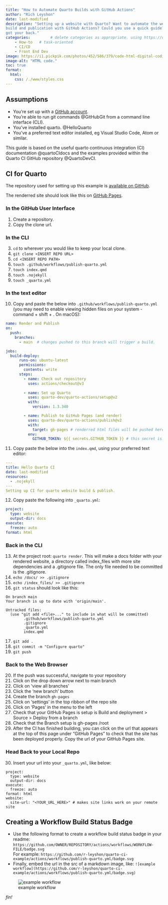 ```yaml
---
title: "How to Automate Quarto Builds with GitHub Actions"
author: "Rich Leyshon"
date: last-modified
description: "Setting up a website with Quarto? Want to automate the website
build and publication with GitHub Actions? Could you use a quick guide? I've
got your back."
categories:         # delete categories as appropriate. using https://diataxis.fr/ documentation definitions.
    - How-to   # task-oriented
    - CI/CD
    - Front End Dev
image: https://i1.pickpik.com/photos/452/586/379/code-html-digital-coding-preview.jpg # creative commons
image-alt: "HTML code."
toc: true
format:
  html:
    css: /./www/styles.css
---
```

## Assumptions

* You're set up with a [GitHub account](https://github.com/).
* You're able to run git commands @GitHubGit from a command line interface (CLI).
* You've installed quarto. @HelloQuarto
* You've a preferred text editor installed, eg Visual Studio Code, Atom or
similar.

This guide is based on the useful quarto continuous integration (CI)
documentation @quartoCIdocs and the examples provided within the Quarto CI
GitHub repository @QuartoDevCI.

## CI for Quarto

The repository used for setting up this example is
[available on GitHub](https://github.com/r-leyshon/quarto-ci-example).

The renderred site should look like this on
[GitHub Pages](https://r-leyshon.github.io/quarto-ci-example/).

### In the GitHub User Interface

1. Create a repository.
2. Copy the clone url.

### In the CLI
3. `cd` to wherever you would like to keep your local clone.
4. `git clone <INSERT REPO URL>`
5. `cd <INSERT REPO PATH>`
6. `touch .github/workflows/publish-quarto.yml`
7. `touch index.qmd`
8. `touch .nojekyll`
9. `touch _quarto.yml`

### In the text editor 
10. Copy and paste the below into `.github/workflows/publish-quarto.yml`
(you may need to enable viewing hidden files on your system - command + shift +
. On macOS):

```YML
name: Render and Publish
on:
  push:
    branches:
      - main  # changes pushed to this branch will trigger a build.

jobs:
  build-deploy:
      runs-on: ubuntu-latest
      permissions:
        contents: write
      steps:
        - name: Check out repository
          uses: actions/checkout@v3
          
        - name: Set up Quarto
          uses: quarto-dev/quarto-actions/setup@v2
          with:
            version: 1.3.340

        - name: Publish to GitHub Pages (and render)
          uses: quarto-dev/quarto-actions/publish@v2
          with:
            target: gh-pages # renderred html files will be pushed here
          env:
            GITHUB_TOKEN: ${{ secrets.GITHUB_TOKEN }} # this secret is always available for github actions

```

11. Copy paste the below into the `index.qmd`, using your preferred text
editor:

```YML
---
title: Hello Quarto CI
date: last-modified
resources:
  - .nojekyll
---
Setting up CI for quarto website build & publish.
```

12. Copy paste the following into `_quarto.yml`:

```YML
project:
  type: website
  output-dir: docs
execute:
  freeze: auto
format: html

```
### Back in the CLI

13. At the project root: `quarto render`. This will make a docs folder with
your rendered website, a directory called index_files with more site
dependencies and a .gitignore file. The only file needed to be committed is the
.gitignore.
14. `echo /docs/ >> .gitignore `
15. `echo /index_files/ >> .gitignore`
16. `git status` should look like this:

```
On branch main
Your branch is up to date with 'origin/main'.

Untracked files:
  (use "git add <file>..." to include in what will be committed)
        .github/workflows/publish-quarto.yml
        .gitignore
        _quarto.yml
        index.qmd
```

17. `git add .`
18. `git commit -m "Configure quarto"`
19. `git push`

### Back to the Web Browser
20. If the push was successful, navigate to your repository
21. Click on the drop down arrow next to main branch
22. Click on 'view all branches'
23. Click the 'new branch' button
24. Create the branch `gh-pages`
25. Click on 'settings' in the top ribbon of the repo site
26. Click on 'Pages' in the menu to the left
27. Check that your GitHub Pages is setup is Build and deployment > Source >
Deploy from a branch
28. Check that the Branch setup is gh-pages /root
29. After the CI has finished building, you can click on the url that appears
at the top of this page under “GitHub Pages” to check that the site has been
deployed properly. Copy the url of your GitHub Pages site.

### Head Back to your Local Repo

30. Insert your url into your `_quarto.yml`, like below:

```
project:
  type: website
  output-dir: docs
execute:
  freeze: auto
format: html
website:
  site-url: "<YOUR_URL_HERE>" # makes site links work on your remote site
```

## Creating a Workflow Build Status Badge
* Use the following format to create a workflow build status badge in your
readme: `https://github.com/OWNER/REPOSITORY/actions/workflows/WORKFLOW-FILE/badge.svg`   
For example: `https://github.com/r-leyshon/quarto-ci-example/actions/workflows/publish-quarto.yml/badge.svg`    
* Finally, embed the url in the src of a markdown image, like: 
`![example workflow](https://github.com/r-leyshon/quarto-ci-example/actions/workflows/publish-quarto.yml/badge.svg)`

![example workflow](https://github.com/r-leyshon/quarto-ci-example/actions/workflows/publish-quarto.yml/badge.svg)
<p id=fin><i>fin!</i></p>

